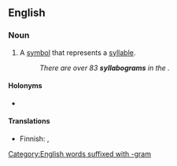 ==English==

===Noun===
{{en-noun}}

# A [[symbol]] that represents a [[syllable]].
#: ''There are over 83 '''syllabograms''' in the {{w|Maya script}}.''

====Holonyms====
* {{l|en|syllabary}}

====Translations====
{{trans-top|symbol}}
* Finnish: {{t|fi|tavumerkki}}, {{t|fi|syllabogrammi}}
{{trans-mid}}
{{trans-bottom}}

[[Category:English words suffixed with -gram]]